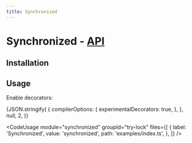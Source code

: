 ```yaml
---
title: Synchronized
---
```



# Synchronized - [API](/api/synchronized)

<PackageDescription name="synchronized" />

## Installation

<InstallSection name="synchronized" />

## Usage

<p>Enable decorators:</p>
<CodeBlock language="json" title="tsconfig.json">
  {JSON.stringify(
    {
      compilerOptions: {
        experimentalDecorators: true,
      },
    },
    null,
    2,
  )}
</CodeBlock>

<CodeUsage
  module="synchronized"
  groupId="try-lock"
  files={[
    {
      label: 'Synchronized',
      value: 'synchronized',
      path: 'examples/index.ts',
    },
  ]}
/>
